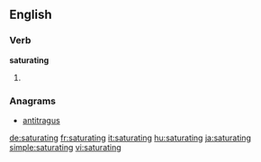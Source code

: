 ==English==

===Verb===
'''saturating'''

# {{present participle of|saturate}}

===Anagrams===
* [[antitragus#English|antitragus]]

[[de:saturating]]
[[fr:saturating]]
[[it:saturating]]
[[hu:saturating]]
[[ja:saturating]]
[[simple:saturating]]
[[vi:saturating]]